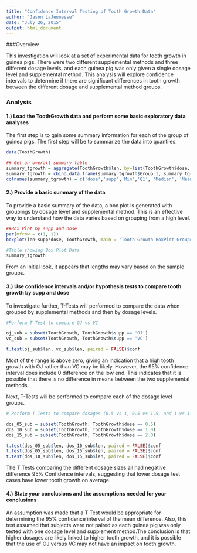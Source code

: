 ```yaml
---
title: "Confidence Interval Testing of Tooth Growth Data"
author: "Jason LaJeunesse"
date: "July 26, 2015"
output: html_document
---
```


###Overview

This investigation will look at a set of experimental data for tooth growth in guinea pigs. There were two different supplemental methods and three different dosage levels, and each guinea pig was only given a single dosage level and supplemental method. This analysis will explore confidence intervals to determine if there are significant differences in tooth growth between the different dosage and supplemental method groups.

### Analysis

#### 1.) Load the ToothGrowth data and perform some basic exploratory data analyses 

The first step is to gain some summary information for each of the group of guinea pigs. The first step will be to summarize the data into quantiles.

```r

data(ToothGrowth)

## Get an overall summary table
summary_tgrowth = aggregate(ToothGrowth$len, by=list(ToothGrowth$dose, ToothGrowth$supp), FUN= summary)
summary_tgrowth = cbind.data.frame(summary_tgrowth$Group.1, summary_tgrowth$Group.2, summary_tgrowth$x)
colnames(summary_tgrowth) = c('dose','supp','Min','Q1', 'Median', 'Mean','Q3', 'Max')

```
#### 2.) Provide a basic summary of the data

To provide a basic summary of the data, a box plot is generated with groupings by dosage level and supplemental method. This is an effective way to understand how the data varies based on grouping from a high level.

```r
##Box Plot by supp and dose
par(mfrow = c(1, 1))
boxplot(len~supp*dose, ToothGrowth, main = "Tooth Growth BoxPlot Grouped By Dosage and Supplemental Method")

#Table showing Box Plot Data
summary_tgrowth

```

From an initial look, it appears that lengths may vary based on the sample groups.

#### 3.) Use confidence intervals and/or hypothesis tests to compare tooth growth by supp and dose

To investigate further, T-Tests will performed to compare the data when grouped by supplemental methods and then by dosage levels.

```r

#Perform T Test to compare OJ vs VC

oj_sub = subset(ToothGrowth, ToothGrowth$supp == 'OJ')
vc_sub = subset(ToothGrowth, ToothGrowth$supp == 'VC')

t.test(oj_sub$len, vc_sub$len, paired = FALSE)$conf

```
 Most of the range is above zero, giving an indication that a high tooth growth with OJ rather than VC may be likely. However, the 95% confidence interval does include 0 difference on the low end. This indicates that it is possible that there is no difference in means between the two supplemental methods.
 
 Next, T-Tests will be performed to compare each of the dosage level groups.

```r
# Perform T Tests to compare dosages (0.5 vs 1, 0.5 vs 1.5, and 1 vs 1.5)

dos_05_sub = subset(ToothGrowth, ToothGrowth$dose == 0.5)
dos_10_sub = subset(ToothGrowth, ToothGrowth$dose == 1.0)
dos_15_sub = subset(ToothGrowth, ToothGrowth$dose == 2.0)

t.test(dos_05_sub$len, dos_10_sub$len, paired = FALSE)$conf
t.test(dos_05_sub$len, dos_15_sub$len, paired = FALSE)$conf
t.test(dos_10_sub$len, dos_15_sub$len, paired = FALSE)$conf

```

The T Tests comparing the different dosage sizes all had negative difference 95% Confidence intervals, suggesting that lower dosage
test cases have lower tooth growth on average.

#### 4.) State your conclusions and the assumptions needed for your conclusions

An assumption was made that a T Test would be appropriate for determining the 95% confidence interval of the mean difference. Also, this test assumed that subjects were not paired as each guinea pig was only tested with one dosage level and supplement method.The conclusion is that higher dosages are likely linked to higher tooth growth, and it is possible that the use of OJ versus VC may not have an impact on tooth growth.

